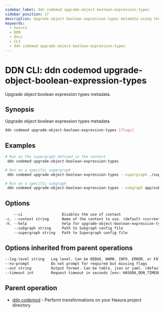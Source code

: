 ```yaml
---
sidebar_label: ddn codemod upgrade-object-boolean-expression-types
sidebar_position: 17
description: Upgrade object boolean expression types metadata using the DDN CLI
keywords:
  - hasura
  - DDN
  - docs
  - CLI
  - ddn codemod upgrade-object-boolean-expression-types
---
```


# DDN CLI: ddn codemod upgrade-object-boolean-expression-types

Upgrade object boolean expression types metadata.

## Synopsis

Upgrade object boolean expression types metadata

```bash
ddn codemod upgrade-object-boolean-expression-types [flags]
```

## Examples

```bash
# Run on the supergraph defined in the context
 ddn codemod upgrade-object-boolean-expression-types

# Run on a specific supergraph
 ddn codemod upgrade-object-boolean-expression-types --supergraph ./supergraph.cloud.yaml

# Run on a specific subgraph
 ddn codemod upgrade-object-boolean-expression-types --subgraph app/subgraph.yaml
```

## Options

```sass
    --ci                  Disables the use of context
-c, --context string      Name of the context to use. (default <current_context>)
-h, --help                help for upgrade-object-boolean-expression-types
    --subgraph string     Path to Subgraph config file
    --supergraph string   Path to Supergraph config file
```

## Options inherited from parent operations

```sass
--log-level string   Log level. Can be DEBUG, WARN, INFO, ERROR, or FATAL. (default "INFO")
--no-prompt          Do not prompt for required but missing flags
--out string         Output format. Can be table, json or yaml. (default "table")
--timeout int        Request timeout in seconds [env: HASURA_DDN_TIMEOUT] (default 100)
```

## Parent operation

- [ddn codemod](/reference/cli/commands/ddn_codemod) - Perform transformations on your Hasura project directory
